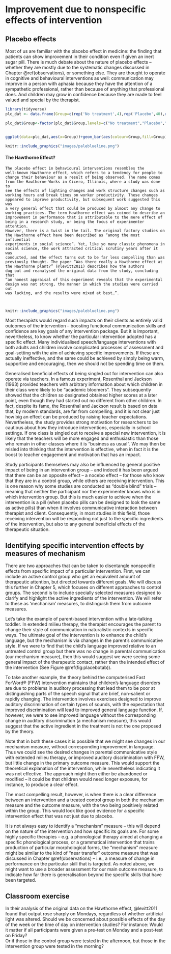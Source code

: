 # Improvement due to nonspecific effects of intervention {#nonspecific}

## Placebo effects 

Most of us are familiar with the placebo effect in medicine: the finding that patients can show improvement in their condition even if given an inert sugar pill. There is much debate about the nature of placebo effects – whether they are mostly due to the systematic changes discussed in  Chapter \@ref(observations), or something else. They are thought to operate in cognitive and behavioural interventions as well: communication may improve in a person with aphasia because they have the attention of a sympathetic professional, rather than because of anything that professional does. And children may grow in confidence because they are made to feel valued and special by the therapist. 


```r

library(tidyverse)
plc_dat <- data.frame(Group=c(rep('No treatment',4),rep('Placebo',40),rep('Intervention',70)))

plc_dat$Group<-factor(plc_dat$Group,levels=c("No treatment","Placebo","Intervention"))


ggplot(data=plc_dat,aes(x=Group))+geom_bar(aes(colour=Group,fill=Group))+theme_bw()+ylab('Outcome') + annotate('text',x=0.9,y=20,label='Placebo Effect',angle = 90) + geom_segment(aes(x=1, xend=1, y=40, yend=5), size = 0.75, arrow = arrow(length = unit(0.25, "cm")))+ geom_segment(aes(x=1, xend=1, y=5, yend=40), size = 0.75, arrow = arrow(length = unit(0.25, "cm")))+ annotate('text',x=1.9,y=55,label='Treatment Effect',angle = 90) + geom_segment(aes(x=2, xend=2, y=70, yend=40), size = 0.75, arrow = arrow(length = unit(0.25, "cm")))+ geom_segment(aes(x=2, xend=2, y=40, yend=70), size = 0.75, arrow = arrow(length = unit(0.25, "cm")))+ annotate('text',x=0.6,y=17,label='Hawthorne Effect',angle = 90) + geom_segment(aes(x=0.6, xend=0.6, y=-2, yend=0), size = 0.75, arrow = arrow(length = unit(0.25, "cm")))+ geom_segment(aes(x=0.6, xend=0.6, y=6, yend=4), size = 0.75, arrow = arrow(length = unit(0.25, "cm")))
```

 ```r
knitr::include_graphics("images/paleblueline.png")
``` 

#### The Hawthorne Effect? {-}

<p style="font-family: Times;font-size: 14px"><code>The placebo effect in behavioural interventions resembles the well-known Hawthorne effect, which refers to a tendency for people to change their behaviour as a result of being observed. The name comes from the Hawthorne Works in Cicero, Illinois, where a study was done to see the effects of lighting changes and work structure changes such as working hours and break times on worker productivity. These changes appeared to improve productivity, but subsequent work suggested this was a very general effect that could be produced by almost any change to working practices. The term Hawthorne effect was coined to describe an improvement in performance that is attributable to the mere effect of being in a research study, or being the focus of experimenter attention.  However, there is a twist in the tail.  The original factory studies on the Hawthorne effect have been described as "among the most influential experiments in social science". Yet, like so many classic phenomena in social science, the work attracted critical scrutiny years after it was conducted, and the effect turns out to be far less compelling than was previously thought. The paper "Was there really a Hawthorne effect at the Hawthorne plant?" (@levitt2011) describes how the authors dug out and reanalysed the original data from the study, concluding that "an honest appraisal of this experiment reveals that the experimental design was not strong, the manner in which the studies were carried out was lacking, and the results were mixed at best...".  

</code></p>

```r
knitr::include_graphics("images/paleblueline.png")
```

Most therapists would regard such impacts on their clients as entirely valid outcomes of the intervention – boosting functional communication skills and confidence are key goals of any intervention package. But it is important, nevertheless, to know whether the particular intervention adopted has a specific effect. Many individualised speech/language interventions with both adults and children involve complicated processes of assessment and goal-setting with the aim of achieving specific improvements. If these are actually ineffective, and the same could be achieved by simply being warm, supportive and encouraging, then we should not be spending time on them. 

Generalised beneficial effects of being singled out for intervention can also operate via teachers. In a famous experiment, Rosenthal and Jackson (1963) provided teachers with arbitrary information about which children in their class were likely to be "academic bloomers". They subsequently showed that the children so designated obtained higher scores at a later point, even though they had started out no different from other children. In fact, despite its fame, the Rosenthal and Jackson result is based on data that, by modern standards, are far from compelling, and it is not clear just how big an effect can be produced by raising teacher expectations. Nevertheless, the study provides strong motivation for researchers to be cautious about how they introduce interventions, especially in school settings. If one class is singled out to receive a special new intervention, it is likely that the teachers will be more engaged and enthusiastic than those who remain in other classes where it is "business as usual". We may then be misled into thinking that the intervention is effective, when in fact it is the boost to teacher engagement and motivation that has an impact.

Study participants themselves may also be influenced by general positive impact of being in an intervention group – and indeed it has been argued that there can be an opposite effect – a nocebo effect – for those who know that they are in a control group, while others are receiving intervention. This is one reason why some studies are conducted as "double blind" trials – meaning that neither the participant nor the experimenter knows who is in which intervention group. But this is much easier to achieve when the intervention is a pill (when placebo pills can be designed to look the same as active pills) than when it involves communicative interaction between therapist and client. Consequently, in most studies in this field, those receiving intervention will be responding not just to the specific ingredients of the intervention, but also to any general beneficial effects of the therapeutic situation.

## Identifying specific intervention effects by measures of mechanism

There are two approaches that can be taken to disentangle nonspecific effects from specific impact of a particular intervention. First, we can include an active control group who get an equivalent amount of therapeutic attention, but directed towards different goals.  We will discuss this further in Chapter 5, which focuses on different approaches to control groups. The second is to include specially selected measures designed to clarify and highlight the active ingredients of the intervention. We will refer to these as 'mechanism' measures, to distinguish them from outcome measures.

Let's take the example of parent-based intervention with a late-talking toddler. In extended milieu therapy, the therapist encourages the parent to change their style of communication in naturalistic contexts in specific ways. The ultimate goal of the intervention is to enhance the child's language, but the mechanism is via changes in the parent's communicative style. If we were to find that the child's language improved relative to an untreated control group but there was no change in parental communication (our mechanism measure), then this would suggest we were seeing some general impact of the therapeutic contact, rather than the intended effect of the intervention (See Figure \@ref(fig:placebotab)).  

To take another example, the theory behind the computerised Fast ForWord® (FFW) intervention maintains that children's language disorders are due to problems in auditory processing that lead them to be poor at distinguishing parts of the speech signal that are brief, non-salient or rapidly changing. The intervention involves exercises designed to improve auditory discrimination of certain types of sounds, with the expectation that improved discrimination will lead to improved general language function. If, however, we were to see improved language without the corresponding change in auditory discrimination (a mechanism measure), this would suggest that the active ingredient in the treatment is not the one proposed by the theory.

Note that in both these cases it is possible that we might see changes in our mechanism measure, without corresponding improvement in language. Thus we could see the desired changes in parental communicative style with extended milieu therapy, or improved auditory discrimination with FFW, but little change in the primary outcome measure. This would support the theoretical explanation of the intervention, while nevertheless indicating it was not effective. The approach might then either be abandoned or modified – it could be that children would need longer exposure, for instance, to produce a clear effect. 

The most compelling result, however, is when there is a clear difference between an intervention and a treated control group in both the mechanism measure and the outcome measure, with the two being positively related within the group. This would look like good evidence for a specific intervention effect that was not just due to placebo.

It is not always easy to identify a "mechanism" measure – this will depend on the nature of the intervention and how specific its goals are. For some highly specific therapies – e.g. a phonological therapy aimed at changing a specific phonological process, or a grammatical intervention that trains production of particular morphological forms, the "mechanism" measure might be similar to the kind of "near transfer" outcome measure that was discussed in Chapter \@ref(observations) – i.e., a measure of change in performance on the particular skill that is targeted. As noted above, we might want to use a broader assessment for our main outcome measure, to indicate how far there is generalisation beyond the specific skills that have been targeted.

## Classroom exercise

In their analysis of the original data on the Hawthorne effect, @levitt2011 found that output rose sharply on Mondays, regardless of whether artificial light was altered. Should we be concerned about possible effects of the day of the week or the time of day on intervention studies?  For instance:
Would it matter if all participants were given a pre-test on Monday and a post-test on Friday?  
Or if those in the control group were tested in the afternoon, but those in the intervention group were tested in the morning?  

<!---another exercise on mechanism?-->



